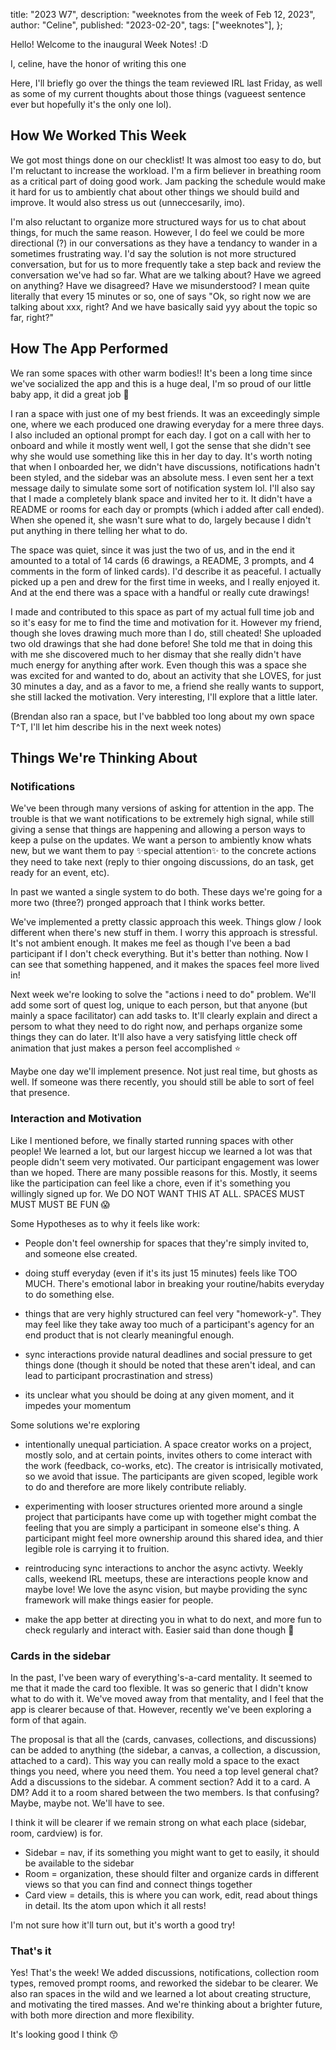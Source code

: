   title: "2023 W7",
  description: "weeknotes from the week of Feb 12, 2023",
  author: "Celine",
  published: "2023-02-20",
  tags: ["weeknotes"],
};

Hello! Welcome to the inaugural Week Notes! :D

I, celine, have the honor of writing this one

Here, I'll briefly go over the things the team reviewed IRL last Friday, as well as some of my current thoughts about those things (vagueest sentence ever but hopefully it's the only one lol).

## How We Worked This Week

We got most things done on our checklist! It was almost too easy to do, but I'm reluctant to increase the workload. I'm a firm believer in breathing room as a critical part of doing good work. Jam packing the schedule would make it hard for us to ambiently chat about other things we should build and improve. It would also stress us out (unneccesarily, imo).

I'm also reluctant to organize more structured ways for us to chat about things, for much the same reason. However, I do feel we could be more directional (?) in our conversations as they have a tendancy to wander in a sometimes frustrating way. I'd say the solution is not more structured conversation, but for us to more frequently take a step back and review the conversation we've had so far. What are we talking about? Have we agreed on anything? Have we disagreed? Have we misunderstood? I mean quite literally that every 15 minutes or so, one of says "Ok, so right now we are talking about xxx, right? And we have basically said yyy about the topic so far, right?"

## How The App Performed

We ran some spaces with other warm bodies!! It's been a long time since we've socialized the app and this is a huge deal, I'm so proud of our little baby app, it did a great job 🥰

I ran a space with just one of my best friends. It was an exceedingly simple one, where we each produced one drawing everyday for a mere three days. I also included an optional prompt for each day. I got on a call with her to onboard and while it mostly went well, I got the sense that she didn't see why she would use something like this in her day to day. It's worth noting that when I onboarded her, we didn't have discussions, notifications hadn't been styled, and the sidebar was an absolute mess. I even sent her a text message daily to simulate some sort of notification system lol. I'll also say that I made a completely blank space and invited her to it. It didn't have a README or rooms for each day or prompts (which i added after call ended). When she opened it, she wasn't sure what to do, largely because I didn't put anything in there telling her what to do.

The space was quiet, since it was just the two of us, and in the end it amounted to a total of 14 cards (6 drawings, a README, 3 prompts, and 4 comments in the form of linked cards). I'd describe it as peaceful. I actually picked up a pen and drew for the first time in weeks, and I really enjoyed it. And at the end there was a space with a handful or really cute drawings!

I made and contributed to this space as part of my actual full time job and so it's easy for me to find the time and motivation for it. However my friend, though she loves drawing much more than I do, still cheated! She uploaded two old drawings that she had done before! She told me that in doing this with me she discovered much to her dismay that she really didn't have much energy for anything after work. Even though this was a space she was excited for and wanted to do, about an activity that she LOVES, for just 30 minutes a day, and as a favor to me, a friend she really wants to support, she still lacked the motivation. Very interesting, I'll explore that a little later.

(Brendan also ran a space, but I've babbled too long about my own space T^T, I'll let him describe his in the next week notes)

## Things We're Thinking About

### Notifications

We've been through many versions of asking for attention in the app. The trouble is that we want notifications to be extremely high signal, while still giving a sense that things are happening and allowing a person ways to keep a pulse on the updates. We want a person to ambiently know whats new, but we want them to pay ✨special attention✨ to the concrete actions they need to take next (reply to thier ongoing discussions, do an task, get ready for an event, etc).

In past we wanted a single system to do both. These days we're going for a more two (three?) pronged approach that I think works better.

We've implemented a pretty classic approach this week. Things glow / look different when there's new stuff in them. I worry this approach is stressful. It's not ambient enough. It makes me feel as though I've been a bad participant if I don't check everything. But it's better than nothing. Now I can see that something happened, and it makes the spaces feel more lived in!

Next week we're looking to solve the "actions i need to do" problem. We'll add some sort of quest log, unique to each person, but that anyone (but mainly a space facilitator) can add tasks to. It'll clearly explain and direct a persom to what they need to do right now, and perhaps organize some things they can do later. It'll also have a very satisfying little check off animation that just makes a person feel accomplished ⭐️

Maybe one day we'll implement presence. Not just real time, but ghosts as well. If someone was there recently, you should still be able to sort of feel that presence.

### Interaction and Motivation

Like I mentioned before, we finally started running spaces with other people! We learned a lot, but our largest hiccup we learned a lot was that people didn't seem very motivated. Our participant engagement was lower than we hoped. There are many possible reasons for this. Mostly, it seems like the participation can feel like a chore, even if it's something you willingly signed up for. We DO NOT WANT THIS AT ALL. SPACES MUST MUST MUST BE FUN 😱

Some Hypotheses as to why it feels like work:

- People don't feel ownership for spaces that they're simply invited to, and someone else created.

- doing stuff everyday (even if it's its just 15 minutes) feels like TOO MUCH. There's emotional labor in breaking your routine/habits everyday to do something else.

- things that are very highly structured can feel very "homework-y". They may feel like they take away too much of a participant's agency for an end product that is not clearly meaningful enough.

- sync interactions provide natural deadlines and social pressure to get things done (though it should be noted that these aren't ideal, and can lead to participant procrastination and stress)

- its unclear what you should be doing at any given moment, and it impedes your momentum

Some solutions we're exploring

- intentionally unequal particiation. A space creator works on a project, mostly solo, and at certain points, invites others to come interact with the work (feedback, co-works, etc). The creator is intrisically motivated, so we avoid that issue. The participants are given scoped, legible work to do and therefore are more likely contribute reliably.

- experimenting with looser structures oriented more around a single project that participants have come up with together might combat the feeling that you are simply a participant in someone else's thing. A participant might feel more ownership around this shared idea, and thier legible role is carrying it to fruition.

- reintroducing sync interactions to anchor the async activty. Weekly calls, weekend IRL meetups, these are interactions people know and maybe love! We love the async vision, but maybe providing the sync framework will make things easier for people.

- make the app better at directing you in what to do next, and more fun to check regularly and interact with. Easier said than done though 🥲

### Cards in the sidebar

In the past, I've been wary of everything's-a-card mentality. It seemed to me that it made the card too flexible. It was so generic that I didn't know what to do with it. We've moved away from that mentality, and I feel that the app is clearer because of that. However, recently we've been exploring a form of that again.

The proposal is that all the (cards, canvases, collections, and discussions) can be added to anything (the sidebar, a canvas, a collection, a discussion, attached to a card). This way you can really mold a space to the exact things you need, where you need them. You need a top level general chat? Add a discussions to the sidebar. A comment section? Add it to a card. A DM? Add it to a room shared between the two members. Is that confusing? Maybe, maybe not. We'll have to see.

I think it will be clearer if we remain strong on what each place (sidebar, room, cardview) is for.

- Sidebar = nav, if its something you might want to get to easily, it should be available to the sidebar
- Room = organization, these should filter and organize cards in different views so that you can find and connect things together
- Card view = details, this is where you can work, edit, read about things in detail. Its the atom upon which it all rests!

I'm not sure how it'll turn out, but it's worth a good try!

### That's it

Yes! That's the week! We added discussions, notifications, collection room types, removed prompt rooms, and reworked the sidebar to be clearer. We also ran spaces in the wild and we learned a lot about creating structure, and motivating the tired masses. And we're thinking about a brighter future, with both more direction and more flexibility.

It's looking good I think 😙
